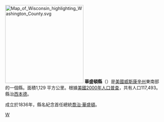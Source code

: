 {{noteTA
|T=zh-hans:华盛顿县 (威斯康星州);zh-hk:華盛頓縣 (威斯康辛州);zh-tw:華盛頓郡 (威斯康辛州);
|1=zh-hans:县;zh-hk:縣;zh-tw:郡;
|2=zh-hans:威斯康星州;zh-hk:威斯康辛州;zh-tw:威斯康辛州;
}}

{{Otheruses|華盛頓縣|subject=美國威斯康辛州的一個縣|other=同名的縣}}

[[File:Map_of_Wisconsin_highlighting_Washington_County.svg|250px]]
'''華盛頓縣'''（{{lang-en|Washington County}}）是[[美國|美國]][[威斯康辛州|威斯康辛州]]東南部的一個縣。面積1,129 平方公里。根據[[美國2000年人口普查|美國2000年人口普查]]，共有人口117,493。縣治[[西本德_(威斯康辛州)|西本德]]。

成立於1836年，縣名紀念首任總統[[喬治·華盛頓|喬治·華盛頓]]。
{{Authority control}}
{{Wisconsin-stub}}

[[Category:威斯康辛州行政区划|W]]
